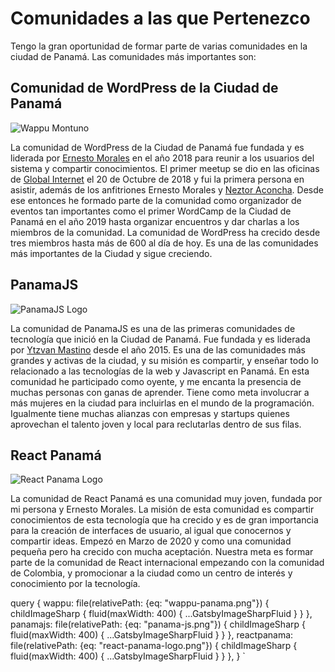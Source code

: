 
# Comunidades a las que Pertenezco

Tengo la gran oportunidad de formar parte de varias comunidades en la ciudad de Panamá. Las comunidades más importantes son:

## Comunidad de WordPress de la Ciudad de Panamá

<Img 
  fluid={props.data.wappu.childImageSharp.fluid}
  className="small-image float-right small-border transparent-shadow"
  alt='Wappu Montuno'
/>

La comunidad de WordPress de la Ciudad de Panamá fue fundada y es liderada por [Ernesto Morales](https://www.linkedin.com/in/ernestomorales/) en el año 2018 para reunir a los usuarios del sistema y compartir conocimientos. El primer meetup se dio en las oficinas de [Global Internet](https://globalinternet.com.pa/) el 20 de Octubre de 2018 y fui la primera persona en asistir, además de los anfitriones Ernesto Morales y [Neztor Aconcha](https://www.linkedin.com/in/neztorweb/). Desde ese entonces he formado parte de la comunidad como organizador de eventos tan importantes como el primer WordCamp de la Ciudad de Panamá en el año 2019 hasta organizar encuentros y dar charlas a los miembros de la comunidad. La comunidad de WordPress ha crecido desde tres miembros hasta más de 600 al día de hoy. Es una de las comunidades más importantes de la Ciudad y sigue creciendo.

## PanamaJS

<Img 
  fluid={props.data.panamajs.childImageSharp.fluid}
  className="small-image float-right small-shadow small-border"
  alt='PanamaJS Logo'
/>

La comunidad de PanamaJS es una de las primeras comunidades de tecnología que inició en la Ciudad de Panamá. Fue fundada y es liderada por [Ytzvan Mastino](https://www.linkedin.com/in/ytzvan/) desde el año 2015. Es una de las comunidades más grandes y activas de la ciudad, y su misión es compartir, y enseñar todo lo relacionado a las tecnologías de la web y Javascript en Panamá. En esta comunidad he participado como oyente, y me encanta la presencia de muchas personas con ganas de aprender. Tiene como meta involucrar a más mujeres en la ciudad para incluirlas en el mundo de la programación. Igualmente tiene muchas alianzas con empresas y startups quienes aprovechan el talento joven y local para reclutarlas dentro de sus filas.

## React Panamá

<Img 
  fluid={props.data.reactpanama.childImageSharp.fluid}
  className="small-image float-right transparent-shadow small-border"
  alt='React Panama Logo'
/>

La comunidad de React Panamá es una comunidad muy joven, fundada por mi persona y Ernesto Morales. La misión de esta comunidad es compartir conocimientos de esta tecnología que ha crecido y es de gran importancia para la creación de interfaces de usuario, al igual que conocernos y compartir ideas. Empezó en Marzo de 2020 y como una comunidad pequeña pero ha crecido con mucha aceptación. Nuestra meta es formar parte de la comunidad de React internacional empezando con la comunidad de Colombia, y promocionar a la ciudad como un centro de interés y conocimiento por la tecnología.


  query {
    wappu: file(relativePath: {eq: "wappu-panama.png"}) {
      childImageSharp {
        fluid(maxWidth: 400) {
          ...GatsbyImageSharpFluid
        }
      }
    },
    panamajs: file(relativePath: {eq: "panama-js.png"}) {
      childImageSharp {
        fluid(maxWidth: 400) {
          ...GatsbyImageSharpFluid
        }
      }
    },
    reactpanama: file(relativePath: {eq: "react-panama-logo.png"}) {
      childImageSharp {
        fluid(maxWidth: 400) {
          ...GatsbyImageSharpFluid
        }
      }
    },
  }
`